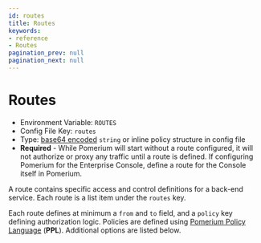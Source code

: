 ```yaml
---
id: routes
title: Routes
keywords:
- reference
- Routes
pagination_prev: null
pagination_next: null
---
```




# Routes
- Environment Variable: `ROUTES`
- Config File Key: `routes`
- Type: [base64 encoded](https://en.wikipedia.org/wiki/Base64) `string` or inline policy structure in config file
- **Required** - While Pomerium will start without a route configured, it will not authorize or proxy any traffic until a route is defined. If configuring Pomerium for the Enterprise Console, define a route for the Console itself in Pomerium.

A route contains specific access and control definitions for a back-end service. Each route is a list item under the `routes` key.

Each route defines at minimum a `from` and `to` field, and a `policy` key defining authorization logic. Policies are defined using [Pomerium Policy Language](/docs/topics/ppl) (**PPL**). Additional options are listed below.

<RouteExample/>

